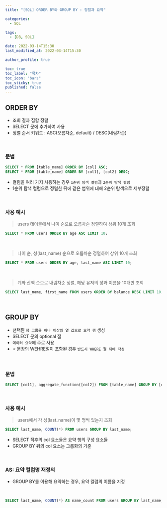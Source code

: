 ```yaml
---
title: "[SQL] ORDER BY와 GROUP BY : 정렬과 요약"

categories:
  - SQL

tags:
  - [DB, SQL]

date: 2022-03-14T15:30
last_modified_at: 2022-03-14T15:30

author_profile: true

toc: true
toc_label: "목차"
toc_icon: "bars"
toc_sticky: true
published: false
---
```


## ORDER BY

- 조회 결과 집합 정렬
- SELECT 문에 추가하여 사용
- 정렬 순서 키워드 : ASC(오름차순, default) / DESC(내림차순)

<br />

### 문법

```sql
SELECT * FROM [table_name] ORDER BY [col] ASC;
SELECT * FROM [table_name] ORDER BY [col1], [col2] DESC;
```

- 컬럼을 여러 가지 사용하는 경우 `1순위 탐색 컬럼`과 `2순위 탐색 컬럼`
- 1순위 탐색 컬럼으로 정렬한 뒤에 같은 범위에 대해 2순위 탐색으로 세부정렬

<br />

### 사용 예시

> users 테이블에서 나이 순으로 오름차순 정렬하여 상위 10개 조회

```sql
SELECT * FROM users ORDER BY age ASC LIMIT 10;
```

<br />

> 나이 순, 성(last_name) 순으로 오름차순 정렬하여 상위 10개 조회

```sql
SELECT * FROM users ORDER BY age, last_name ASC LIMIT 10;
```

<br />

> 계좌 잔액 순으로 내림차순 정렬, 해당 유저의 성과 이름을 10개만 조회

```sql
SELECT last_name, first_name FROM users ORDER BY balance DESC LIMIT 10;
```

<br />

## GROUP BY

- 선택된 `행 그룹을 하나 이상의 열 값으로 요약 행` 생성
- SELECT 문의 optional 절
- `데이터 요약`에 주로 사용
- ⭐ 문장의 WEHRE절이 포함된 경우 `반드시 WHERE 절 뒤에 작성`

<br />

### 문법

```sql
SELECT [col1], aggregate_function([col2]) FROM [table_name] GROUP BY [col1], [col2];
```

<br />

### 사용 예시

> users에서 각 성(last_name)이 몇 명씩 있는지 조회

```sql
SELECT last_name, COUNT(*) FROM users GROUP BY last_name;
```

- SELECT 직후의 col 요소들은 요약 행의 구성 요소들
- GROUP BY 뒤의 col 요소는 그룹화의 기준

<br />

### AS: 요약 컬럼명 재정의

- GROUP BY를 이용해 요약하는 경우, 요약 컬럼의 이름을 지정

<br />

```sql
SELECT last_name, COUNT(*) AS name_count FROM users GROUP BY last_name;
```